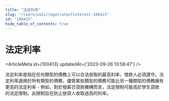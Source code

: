 ```yaml
---
title: "法定利率"
slug: "/learn/wiki/legalrateofinterest-100413"
id: "100413"
hide_table_of_contents: true
---
```



# 法定利率

<ArticleMeta id={100413} updatedAt={'2023-09-26 13:58:47'} />
<div className='border-solid border-b border-t-0 my-4 border-[var(--ifm-color-gray-300)]' />

法定利率是指在任何類型的債務上可以合法收取的最高利率，借款人必須遵守。法定利率適用於所有類型的債務，儘管某些類型的債務可能比另一種類型的債務擁有更高的法定利率 - 例如，對於發薪日貸款機構而言，法定限制可能高於學生貸款的法定限制。此限制旨在防止放貸人收取過高的利率。
